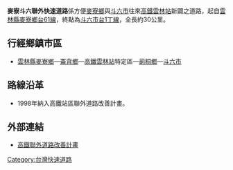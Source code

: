 {{expand|time=2017-08-06T03:09:12+00:00}}
{{no footnotes|time=2017-08-06T03:09:12+00:00}}
{{Future public transportation}}
{{台灣未來建設}}
{{雲林縣未來建設}}
'''麥寮斗六聯外快速道路'''係方便[[麥寮鄉|麥寮鄉]]與[[斗六市|斗六市]]往來[[台灣高鐵|高鐵]][[高鐵雲林站|雲林站]]新闢之道路，起自[[雲林縣|雲林縣]][[麥寮鄉|麥寮鄉]][[台61線|台61線]]，終點為[[斗六市|斗六市]][[台1丁線|台1丁線]]，全長約30公里。

==行經鄉鎮市區==
*[[雲林縣|雲林縣]][[麥寮鄉|麥寮鄉]]{{Jct|country=TWN|PH|61}}—[[崙背鄉|崙背鄉]]—[[高鐵雲林站|高鐵雲林站]]特定區—[[莿桐鄉|莿桐鄉]]—[[斗六市|斗六市]]{{Jct|country=TWN|PH|1d}}

==路線沿革==
*1998年納入高鐵站區聯外道路改善計畫。

==外部連結==
* [https://www.hsr.gov.tw/showpage.php?lmenuid=3&smenuid=68&tmenuid=94 高鐵聯外道路改善計畫]{{Wayback|url=https://www.hsr.gov.tw/showpage.php?lmenuid=3&smenuid=68&tmenuid=94 |date=20180306142630 }}

{{雲林公路網}}

[[Category:台灣快速道路|Category:台灣快速道路]]